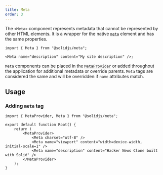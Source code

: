 ```yaml
---
title: Meta
order: 3
---
```


The `<Meta>` component represents metadata that cannot be represented by other HTML elements.
It is a wrapper for the native [`meta`](https://developer.mozilla.org/en-US/docs/Web/HTML/Element/meta) element and has the same properties.

```tsx twoslash
import { Meta } from "@solidjs/meta";

<Meta name="description" content="My site description" />;
```


`Meta` components can be placed in the [`MetaProvider`](/solid-meta/reference/meta/metaprovider) or added throughout the application for additional metadata or override parents.
`Meta` tags are considered the same and will be overridden if `name` attributes match.
## Usage

### Adding `meta` tag

```tsx twoslash {6-8}
import { MetaProvider, Meta } from "@solidjs/meta";

export default function Root() {
	return (
		<MetaProvider>
			<Meta charset="utf-8" />
			<Meta name="viewport" content="width=device-width, initial-scale=1" />
			<Meta name="description" content="Hacker News Clone built with Solid" />
		</MetaProvider>
	);
}
```